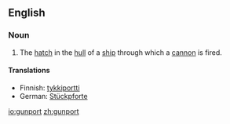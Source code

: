 ==English==

===Noun===
{{en-noun}}
# The [[hatch]] in the [[hull]] of a [[ship]] through which a [[cannon]] is fired.
====Translations====
{{top}}
*Finnish: [[tykkiportti]]
*German: [[Stückpforte]] {{f}}
{{bottom}}

[[io:gunport]]
[[zh:gunport]]